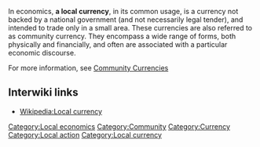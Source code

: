In economics, '''a local currency''', in its common usage, is a currency not backed by a national government (and not necessarily legal tender), and intended to trade only in a small area. These currencies are also referred to as community currency. They encompass a wide range of forms, both physically and financially, and often are associated with a particular economic discourse. 

For more information, see [[Community Currencies]]

== Interwiki links ==

* [[Wikipedia:Local currency]]


[[Category:Local economics]]
[[Category:Community]]
[[Category:Currency]]
[[Category:Local action]]
[[Category:Local currency]]